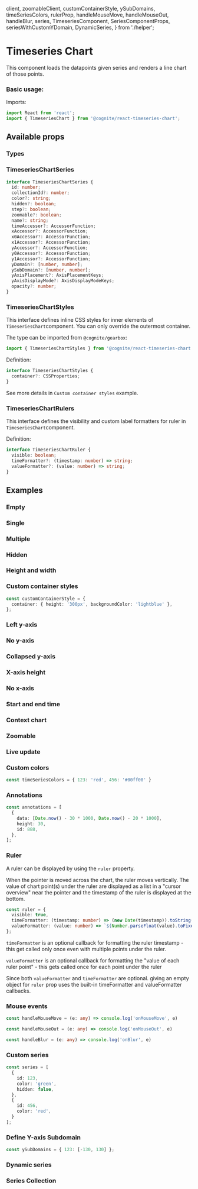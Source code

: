   client,
  zoomableClient,
  customContainerStyle,
  ySubDomains,
  timeSeriesColors,
  rulerProp,
  handleMouseMove,
  handleMouseOut,
  handleBlur,
  series,
  TimeseriesComponent,
  SeriesComponentProps,
  seriesWithCustomYDomain,
  DynamicSeries,
} from './helper';

<Meta title="Time Series/TimeseriesChart" />

# Timeseries Chart

This component loads the datapoints given series and renders a line chart of those points.

### Basic usage:

Imports:

```typescript
import React from 'react';
import { TimeseriesChart } from '@cognite/react-timeseries-chart';

```

<Preview>
  <Story name="Basic usage" >
    <TimeseriesChart
      client={client}
      series={[814208809031578, 6227120530180250]}
    />
  </Story>
</Preview>

## Available props

<Props of={TimeseriesComponent} />

### Types

### TimeseriesChartSeries

```typescript
interface TimeseriesChartSeries {
  id: number;
  collectionId?: number;
  color?: string;
  hidden?: boolean;
  step?: boolean;
  zoomable?: boolean;
  name?: string;
  timeAccessor?: AccessorFunction;
  xAccessor?: AccessorFunction;
  x0Accessor?: AccessorFunction;
  x1Accessor?: AccessorFunction;
  yAccessor?: AccessorFunction;
  y0Accessor?: AccessorFunction;
  y1Accessor?: AccessorFunction;
  yDomain?: [number, number];
  ySubDomain?: [number, number];
  yAxisPlacement?: AxisPlacementKeys;
  yAxisDisplayMode?: AxisDisplayModeKeys;
  opacity?: number;
}
```

### TimeseriesChartStyles

This interface defines inline CSS styles for inner elements of `TimeseriesChart`component.
You can only override the outermost container.

The type can be imported from `@cognite/gearbox`:

```typescript
import { TimeseriesChartStyles } from '@cognite/react-timeseries-chart';
```

Definition:

```typescript
interface TimeseriesChartStyles {
  container?: CSSProperties;
}
```

See more details in `Custom container styles` example.

### TimeseriesChartRulers

This interface defines the visibility and custom label formatters for ruler in `TimeseriesChart`component.

Definition:

```typescript
interface TimeseriesChartRuler {
  visible: boolean;
  timeFormatter?: (timestamp: number) => string;
  valueFormatter?: (value: number) => string;
}
```

## Examples

### Empty

<Preview>
  <Story name="Empty" >
    <TimeseriesChart
      client={client}
      series={[]}
    />
  </Story>
</Preview>

### Single

<Preview>
  <Story name="Single" >
    <TimeseriesChart
      client={client}
      series={[123]}
    />
  </Story>
</Preview>

### Multiple

<Preview>
  <Story name="Multiple" >
    <TimeseriesChart
      client={client}
      series={[123, 456]}
    />
  </Story>
</Preview>

### Hidden

<Preview>
  <Story name="Hidden" >
    <TimeseriesChart
      client={client}
      series={[{id: 123, hidden: true}, {id: 456}]}
    />
  </Story>
</Preview>

### Height and width

<Preview>
  <Story name="Height and width" >
    <TimeseriesChart
      client={client}
      series={[123]}
      height={300}
      width={800}
    />
  </Story>
</Preview>

### Custom container styles

```typescript
const customContainerStyle = {
  container: { height: '300px', backgroundColor: 'lightblue' },
};
```
<Preview>
  <Story name="Custom container styles" >
    <TimeseriesChart
      client={client}
      series={[123]}
      styles={customContainerStyle}
    />
  </Story>
</Preview>

### Left y-axis

<Preview>
  <Story name="Left y-axis" >
    <TimeseriesChart
      client={client}
      series={[123]}
      yAxisPlacement={'LEFT'}
    />
  </Story>
</Preview>

### No y-axis

<Preview>
  <Story name="No y-axis" >
    <TimeseriesChart
      client={client}
      series={[123]}
      yAxisDisplayMode={'NONE'}
     />
  </Story>
</Preview>

### Collapsed y-axis

<Preview>
  <Story name="Collapsed y-axis" >
    <TimeseriesChart
      client={client}
      series={[123]}
      yAxisDisplayMode={'COLLAPSED'}
    />
  </Story>
</Preview>

### X-axis height

<Preview>
  <Story name="X-axis height" >
    <TimeseriesChart
      client={client}
      series={[123]}
      xAxisHeight={100}
    />
  </Story>
</Preview>

### No x-axis

<Preview>
  <Story name="No x-axis" >
    <TimeseriesChart
      client={client}
      series={[123]}
      xAxisHeight={0}
    />
  </Story>
</Preview>

### Start and end time

<Preview>
  <Story name="Start and end time" >
    <TimeseriesChart
      client={client}
      series={[123]}
      start={new Date(2019, 3, 1)}
      end={new Date(2019, 4, 1)}
    />
  </Story>
</Preview>

### Context chart

<Preview>
  <Story name="Context chart" >
    <TimeseriesChart
      client={client}
      series={[123]}
      start={Date.now() - 30 * 24 * 60 * 60 * 1000}
      end={Date.now()}
      zoomable={true}
      contextChart={true}
    />
  </Story>
</Preview>

### Zoomable

<Preview>
  <Story name="Zoomable">
    <TimeseriesChart
      client={client}
      series={[814208809031578, 6227120530180250]}
      start={Date.now() - 180 * 24 * 60 * 60 * 1000}
      end={Date.now()}
      zoomable={true}
      contextChart={true}
    />
  </Story>
</Preview>

### Live update

<Preview>
  <Story name="Live update">
    <TimeseriesChart
      client={zoomableClient}
      series={[123]}
      liveUpdate={true}
      updateIntervalMillis={2000}
    />
  </Story>
</Preview>

### Custom colors

```typescript
const timeSeriesColors = { 123: 'red', 456: '#00ff00' }
```

<Preview>
  <Story name="Custom colors" >
   <TimeseriesChart
     client={client}
     series={[{id: 123, color: '#00ff00'}, {id: 456, color:'#ff0000'}]}
    />
  </Story>
</Preview>

### Annotations

```typescript
const annotations = [
  {
    data: [Date.now() - 30 * 1000, Date.now() - 20 * 1000],
    height: 30,
    id: 888,
  },
];
```

<Preview>
  <Story name="Annotations" >
    <TimeseriesChart
      client={client}
      series={[123]}
      annotations={[
        {
          data: [Date.now() - 30 * 1000, Date.now() - 20 * 1000],
          color: '#ff0000',
          id: 888,
        }
      ]}
      />
  </Story>
</Preview>

### Ruler

A ruler can be displayed by using the `ruler` property.

When the pointer is moved across the chart, the ruler moves vertically.
The value of chart point(s) under the ruler are displayed as a list in a "cursor overview" near the pointer and the timestamp of the ruler is displayed at the bottom.

```typescript
const ruler = {
  visible: true,
  timeFormatter: (timestamp: number) => (new Date(timestamp)).toString(),
  valueFormatter: (value: number) => `${Number.parseFloat(value).toFixed(3)}`,
};
```

`timeFormatter` is an optional callback for formatting the ruler timestamp - this get called only once even with multiple points under the ruler.

`valueFormatter` is an optional callback for formatting the "value of each ruler point" - this gets called once for each point under the ruler

Since both `valueFormatter` and `timeFormatter` are optional. giving an empty object for `ruler` prop uses the built-in timeFormatter and valueFormatter callbacks.


<Preview>
  <Story name="Ruler" >
    <TimeseriesChart
      client={client}
      series={[{id:123}, {id:456}]}
      start={Date.now() - 60 * 1000}
      end={Date.now()}
      ruler={rulerProp}
      />
  </Story>
</Preview>

### Mouse events

```typescript
const handleMouseMove = (e: any) => console.log('onMouseMove', e)

const handleMouseOut = (e: any) => console.log('onMouseOut', e)

const handleBlur = (e: any) => console.log('onBlur', e)

```

<Preview>
  <Story name="Mouse events" >
    <TimeseriesChart
      client={client}
      series={[123]}
      onMouseMove={handleMouseMove}
      onMouseOut={handleMouseOut}
      onBlur={handleBlur}
    />
  </Story>
</Preview>

### Custom series

```typescript
const series = [
  {
    id: 123,
    color: 'green',
    hidden: false,
  },
  {
    id: 456,
    color: 'red',
  }
];
```

<Preview>
  <Story name="Custom series" >
    <TimeseriesChart
      client={client}
      series={series}
      yAxisDisplayMode={'NONE'}
    />
  </Story>
</Preview>

### Define Y-axis Subdomain

```jsx
const ySubDomains = { 123: [-130, 130] };
```

<Preview>
  <Story name="Define Y-axis Subdomain" >
    <TimeseriesChart
      client={client}
      series={[{id: 123, ySubDomain: [-130, 130]}]}
    />
  </Story>
</Preview>

### Dynamic series

<Preview>
  <Story name="Dynamic series" >
    <DynamicSeries client={client} />
  </Story>
</Preview>


### Series Collection

<Preview>
  <Story name="Series collections" >
    <TimeseriesChart
      client={client}
      series={[
        {id: 111, color: 'black'},
        {id: 123, collectionId: 1},
        {id: 456, collectionId: 1},
        {id: 789, collectionId: 2}
      ]}
      collections={[
        {id: 1, color: 'red'},
        {id: 2, color: 'blue'},
      ]}
      zoomable={true}
      ruler={{visible: true}}
      pointsPerSeries={200}
    />
  </Story>
</Preview>
